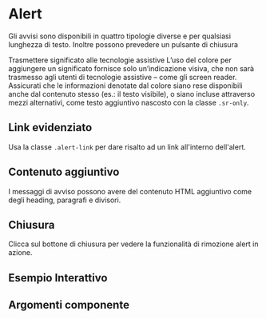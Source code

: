 
<Meta title="Documentazione/Alert" of={Alert}/>

# Alert

Gli avvisi sono disponibili in quattro tipologie diverse e per qualsiasi lunghezza di testo. Inoltre possono prevedere un pulsante di chiusura

<Canvas>
    <Story id="componenti-alert--esempi" />
</Canvas>

<div className="docs">
    <Callout color="success" >
        <CalloutTitle>Trasmettere significato alle tecnologie assistive</CalloutTitle>
        <CalloutText>
            L’uso del colore per aggiungere un significato fornisce solo un’indicazione visiva, che non sarà trasmesso agli utenti di tecnologie assistive 
            – come gli screen reader. Assicurati che le informazioni denotate dal colore siano rese disponibili anche dal contenuto stesso (es.: il testo visibile), o siano incluse attraverso mezzi alternativi, come testo aggiuntivo nascosto con la classe <code>.sr-only</code>.
        </CalloutText>
    </Callout>
</div>


## Link evidenziato

Usa la classe `.alert-link` per dare risalto ad un link all'interno dell'alert.

<Canvas>
    <Story id="componenti-alert--link-evidenziato" />
</Canvas>

## Contenuto aggiuntivo

I messaggi di avviso possono avere del contenuto HTML aggiuntivo come degli heading, paragrafi e divisori.

<Canvas>
    <Story id="componenti-alert--contenuto-aggiuntivo" />
</Canvas>

## Chiusura

Clicca sul bottone di chiusura per vedere la funzionalità di rimozione alert in azione.

## Esempio Interattivo

<Canvas>
    <Story id="componenti-alert--esempi-interattivi" />
</Canvas>

## Argomenti componente

<ArgsTable of={Alert} />